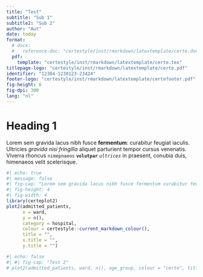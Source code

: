 ```yaml
---
title: "Test"
subtitle: "Sub 1"
subtitle2: "Sub 2"
author: "Aut"
date: today
format:
  # docx:
  #   reference-doc: "certestyle/inst/rmarkdown/latextemplate/certe.docx"
  pdf:
    template: "certestyle/inst/rmarkdown/latextemplate/certe.tex"
titlepage-logo: "certestyle/inst/rmarkdown/latextemplate/certe.pdf"
identifier: "12304-1230123-23424"
footer-logo: "certestyle/inst/rmarkdown/latextemplate/certefooter.pdf"
fig-height: 6
fig-dpi: 300
lang: "nl"
---
```


# Heading 1

Lorem sem gravida lacus nibh fusce **fermentum**: curabitur feugiat iaculis. Ultricies *gravida nisi fringilla* aliquet parturient
tempor cursus venenatis. Viverra rhoncus `nimepnaeos` **`volutpar`** *`ultrices`* in praesent, conubia duis, himenaeos velit scelerisque.



```r
#| echo: true
#| message: false
#| fig-cap: "Lorem sem gravida lacus nibh fusce fermentum curabitur feugiat iaculis."
#| fig-height: 4
#| fig-width: 4
library(certeplot2)
plot2(admitted_patients, 
      x = ward,
      y = n(),
      category = hospital,
      colour = certestyle::current_markdown_colour(),
      title = "",
      x.title = "",
      y.title = "")
```

```r
#| echo: false
#| #| fig-cap: "Test 2"
# plot2(admitted_patients, ward, n(), age_group, colour = "certe", title = "Plot 2")
```
